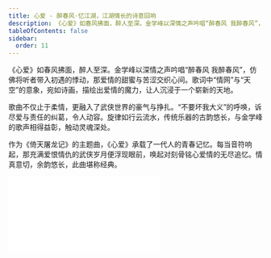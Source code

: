 ```yaml
---
title: 心爱 - 醉春风·忆江湖，江湖情长的诗意回响
description: 《心爱》如春风拂面，醉人至深。金学峰以深情之声吟唱“醉春风 我醉春风”，仿佛将听者带入初遇的悸动，那爱情的甜蜜与苦涩交织心间。歌词中“情网”与“天空”的意象，宛如诗画，描绘出爱情的魔力，让人沉浸于一个崭新的天地。  
tableOfContents: false
sidebar:
  order: 11
---
```


《心爱》如春风拂面，醉人至深。金学峰以深情之声吟唱“醉春风 我醉春风”，仿佛将听者带入初遇的悸动，那爱情的甜蜜与苦涩交织心间。歌词中“情网”与“天空”的意象，宛如诗画，描绘出爱情的魔力，让人沉浸于一个崭新的天地。  

歌曲不仅止于柔情，更融入了武侠世界的豪气与挣扎。“不要坏我大义”的呼唤，诉尽爱与责任的纠葛，令人动容。旋律如行云流水，传统乐器的古韵悠长，与金学峰的歌声相得益彰，触动灵魂深处。  

作为《倚天屠龙记》的主题曲，《心爱》承载了一代人的青春记忆。每当音符响起，那充满爱恨情仇的武侠岁月便浮现眼前，唤起对刻骨铭心爱情的无尽追忆。情真意切，余韵悠长，此曲堪称经典。

<iframe class="bili-video" src="//player.bilibili.com/player.html?isOutside=true&aid=114738457485291&bvid=BV1FrKGzvEWC&cid=30676484299&p=1" scrolling="no" border="0" frameborder="no" framespacing="0" allowfullscreen="true"></iframe>